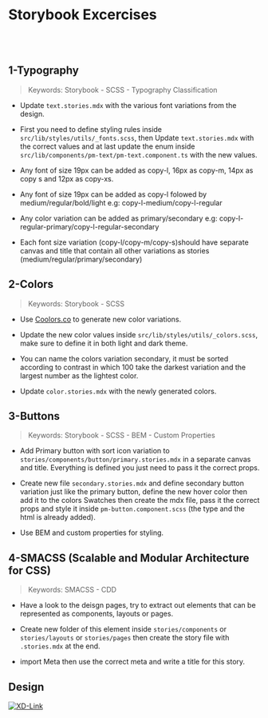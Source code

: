
<Meta title="Exercises/Storybook Exercises" />


# Storybook Excercises

<br></br>

## 1-Typography

> Keywords: Storybook - SCSS - Typography Classification

- Update `text.stories.mdx` with the various font variations from the design.

- First you need to define styling rules inside `src/lib/styles/utils/_fonts.scss`, then Update `text.stories.mdx` with the correct values and at last update the enum inside `src/lib/components/pm-text/pm-text.component.ts` with the new values.

- Any font of size 19px can be added as copy-l, 16px as copy-m, 14px as copy s and 12px as copy-xs.

- Any font of size 19px can be added as copy-l folowed by medium/regular/bold/light e.g: copy-l-medium/copy-l-regular

- Any color variation can be added as primary/secondary e.g: copy-l-regular-primary/copy-l-regular-secondary

- Each font size variation (copy-l/copy-m/copy-s)should have separate canvas and title that contain all other variations as stories (medium/regular/primary/secondary)


## 2-Colors

> Keywords: Storybook - SCSS

- Use [Coolors.co](https://coolors.co/) to generate new color variations.

- Update the new color values inside `src/lib/styles/utils/_colors.scss`, make sure to define it in both light and dark theme.

- You can name the colors variation secondary, it must be sorted according to contrast in which 100 take the darkest variation and the largest number as the lightest color.

- Update `color.stories.mdx` with the newly generated colors.



## 3-Buttons

> Keywords: Storybook - SCSS - BEM - Custom Properties

- Add Primary button with sort icon variation to `stories/components/button/primary.stories.mdx` in a separate canvas and title. Everything is defined you just need to pass it the correct props.

- Create new file `secondary.stories.mdx` and define secondary button variation just like the primary button, define the new hover color then add it to the colors Swatches then create the mdx file, pass it the correct props and style it inside `pm-button.component.scss` (the type and the html is already added).

- Use BEM and custom properties for styling.

## 4-SMACSS (Scalable and Modular Architecture for CSS)

> Keywords: SMACSS - CDD

- Have a look to the deisgn pages, try to extract out elements that can be represented as components, layouts or pages.

- Create new folder of this element inside `stories/components` or `stories/layouts` or `stories/pages` then create the story file with `.stories.mdx` at the end.

- import Meta then use the correct meta and write a title for this story.





## Design

[![XD-Link](https://img.shields.io/badge/-XDLink-%235c5c5c?logo=adobexd&labelColor=450034)](https://xd.adobe.com/view/3ff4c180-5eee-4b0f-941c-2de05a13ccd2-6aa7/specs/)

